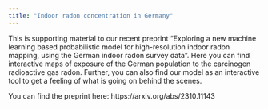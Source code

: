 ```yaml
---
title: "Indoor radon concentration in Germany"
---
```


This is supporting material to our recent preprint "Exploring a new machine learning based probabilistic model for high-resolution indoor radon mapping, using the German indoor radon survey data". Here you can find interactive maps of exposure of the German population to the carcinogen radioactive gas radon. Further, you can also find our model as an interactive tool to get a feeling of what is going on behind the scenes.

You can find the preprint here: https://arxiv.org/abs/2310.11143

